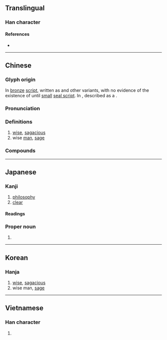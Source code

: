 {{character info/new}}
==Translingual==

===Han character===
{{Han char|rn=30|rad=口|as=07|sn=10|four=52602|canj=QLR|ids=⿱折口}}

====References====
* {{Han ref|kx=0191.010|dkj=03667|dj=0410.150|hdz=10625.030|uh=54F2|ud=21746|bh=ADF5|bd=44533}}

----

==Chinese==
{{zh-forms|alt=喆,嚞,啠}}

===Glyph origin===
{{Han etym}}
In [[bronze]] [[script]], written as {{zh-l|悊}} and other variants, with no evidence of the existence of {{zh-l|哲}} until [[small]] [[seal script]]. In ''{{zh-l|說文解字}}'', described as a {{Han compound|折|口|t2=mouth|ls=psc|c1=p|c2=s}} .

===Pronunciation===
{{zh-pron
|m=zhé
|c=zit3
|h=pfs=
|md=
|mn=qz,tw,xm,zz:tiat/twv:thiat
|mn-t=diag4/diêg4
|mn-t_note=diag4 - Shantou; diêg4 - Chaozhou
|w=
|mc=y
|oc=y
|cat=a,n
}}

===Definitions===
{{zh-hanzi}}

# [[wise]], [[sagacious]]
# wise [[man]], [[sage]]

===Compounds===
{{zh-der|哲理|哲人|哲人其萎|哲人石|哲學|哲學博士|哲學家|哲學史|哲婦|力行哲學|哲王|先哲|往哲|常識哲學|哲嗣|印度哲學|宋哲宗|哲匠|來哲|哲學系|哲夫|十哲|希臘哲學|教育哲學|政治哲學|泡麵哲學|明哲|啟蒙哲學|睿哲|科學哲學|明哲保身|批判哲學|濬哲|教父哲學|民生哲學|陽明哲學|赫哲族|聖哲|西哲|道德哲學|賢哲|經院哲學|老莊哲學}}

----

==Japanese==

===Kanji===
{{ja-kanji|grade=c|rs=口07}}

# [[philosophy]]
# [[clear]]

====Readings====
{{ja-readings
|goon=てち
|kanon=てつ
|kun=あき-らか, さと-い
}}

===Proper noun===
{{ja-pos|proper|さとし|てつ}}

# {{given name|male|lang=ja|sort=さとし}}

----

==Korean==

===Hanja===
{{ko-hanja|hangeul=철|eumhun=밝을|rv=cheol|mr=ch'ŏl}}

# [[wise]], [[sagacious]]
# wise man, [[sage]]

----

==Vietnamese==

===Han character===
{{vi-hantu|[[triết]], [[chít]], [[trết]], [[trít]]|rs=口07}}

# {{defn|lang=vi|sort=口07}}